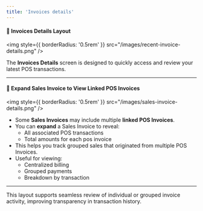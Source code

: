 ```yaml
---
title: 'Invoices details'
---
```


#### 🧾 Invoices Details Layout

<img
  style={{ borderRadius: '0.5rem' }}
  src="/images/recent-invoice-details.png"
/>

The **Invoices Details** screen is designed to quickly access and review your latest POS transactions.

---

#### 🔸 Expand Sales Invoice to View Linked POS Invoices


<img
  style={{ borderRadius: '0.5rem' }}
  src="/images/sales-invoice-details.png"
/>

- Some **Sales Invoices** may include multiple **linked POS Invoices**.
- You can **expand** a Sales Invoice to reveal:
  - All associated POS transactions
  - Total amounts for each pos invoice
- This helps you track grouped sales that originated from multiple POS Invoices.
- Useful for viewing:
  - Centralized billing
  - Grouped payments
  - Breakdown by transaction

---

This layout supports seamless review of individual or grouped invoice activity, improving transparency in transaction history.
